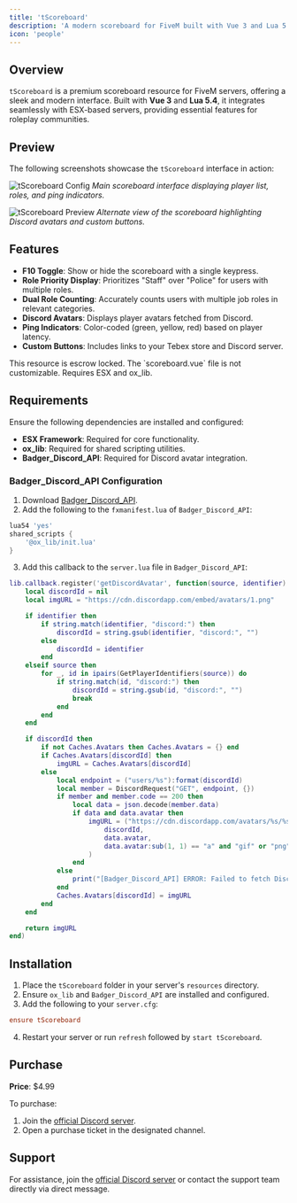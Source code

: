 ```yaml
---
title: 'tScoreboard'
description: 'A modern scoreboard for FiveM built with Vue 3 and Lua 5.4'
icon: 'people'
---
```


## Overview

`tScoreboard` is a premium scoreboard resource for FiveM servers, offering a sleek and modern interface. Built with **Vue 3** and **Lua 5.4**, it integrates seamlessly with ESX-based servers, providing essential features for roleplay communities.

## Preview

The following screenshots showcase the `tScoreboard` interface in action:

![tScoreboard Config](https://r2.fivemanage.com/eJuQaZlWXYvPBKVnrGAQq/carbontscoreboard.png)
*Main scoreboard interface displaying player list, roles, and ping indicators.*

![tScoreboard Preview](https://r2.fivemanage.com/eJuQaZlWXYvPBKVnrGAQq/timedevscoreboaqrdpreview1.png)
*Alternate view of the scoreboard highlighting Discord avatars and custom buttons.*

## Features

- **F10 Toggle**: Show or hide the scoreboard with a single keypress.
- **Role Priority Display**: Prioritizes "Staff" over "Police" for users with multiple roles.
- **Dual Role Counting**: Accurately counts users with multiple job roles in relevant categories.
- **Discord Avatars**: Displays player avatars fetched from Discord.
- **Ping Indicators**: Color-coded (green, yellow, red) based on player latency.
- **Custom Buttons**: Includes links to your Tebex store and Discord server.

<Info title="Note">
This resource is escrow locked. The `scoreboard.vue` file is not customizable. Requires ESX and ox_lib.
</Info>

## Requirements

Ensure the following dependencies are installed and configured:

- **ESX Framework**: Required for core functionality.
- **ox_lib**: Required for shared scripting utilities.
- **Badger_Discord_API**: Required for Discord avatar integration.

### Badger_Discord_API Configuration

1. Download [Badger_Discord_API](https://github.com/JaredScar/Badger_Discord_API).
2. Add the following to the `fxmanifest.lua` of `Badger_Discord_API`:

```lua
lua54 'yes'
shared_scripts {
    '@ox_lib/init.lua'
}
```

3. Add this callback to the `server.lua` file in `Badger_Discord_API`:

```lua
lib.callback.register('getDiscordAvatar', function(source, identifier)
    local discordId = nil
    local imgURL = "https://cdn.discordapp.com/embed/avatars/1.png"

    if identifier then
        if string.match(identifier, "discord:") then
            discordId = string.gsub(identifier, "discord:", "")
        else
            discordId = identifier
        end
    elseif source then
        for _, id in ipairs(GetPlayerIdentifiers(source)) do
            if string.match(id, "discord:") then
                discordId = string.gsub(id, "discord:", "")
                break
            end
        end
    end

    if discordId then
        if not Caches.Avatars then Caches.Avatars = {} end
        if Caches.Avatars[discordId] then
            imgURL = Caches.Avatars[discordId]
        else
            local endpoint = ("users/%s"):format(discordId)
            local member = DiscordRequest("GET", endpoint, {})
            if member and member.code == 200 then
                local data = json.decode(member.data)
                if data and data.avatar then
                    imgURL = ("https://cdn.discordapp.com/avatars/%s/%s.%s"):format(
                        discordId,
                        data.avatar,
                        data.avatar:sub(1, 1) == "a" and "gif" or "png"
                    )
                end
            else
                print("[Badger_Discord_API] ERROR: Failed to fetch Discord avatar for ID " .. discordId .. ". Code: " .. (member.code or "unknown"))
            end
            Caches.Avatars[discordId] = imgURL
        end
    end

    return imgURL
end)
```

## Installation

1. Place the `tScoreboard` folder in your server's `resources` directory.
2. Ensure `ox_lib` and `Badger_Discord_API` are installed and configured.
3. Add the following to your `server.cfg`:

```cfg
ensure tScoreboard
```

4. Restart your server or run `refresh` followed by `start tScoreboard`.

## Purchase

**Price**: $4.99

To purchase:
1. Join the [official Discord server](https://discord.gg/timedev).
2. Open a purchase ticket in the designated channel.

## Support

For assistance, join the [official Discord server](https://discord.gg/timedev) or contact the support team directly via direct message.